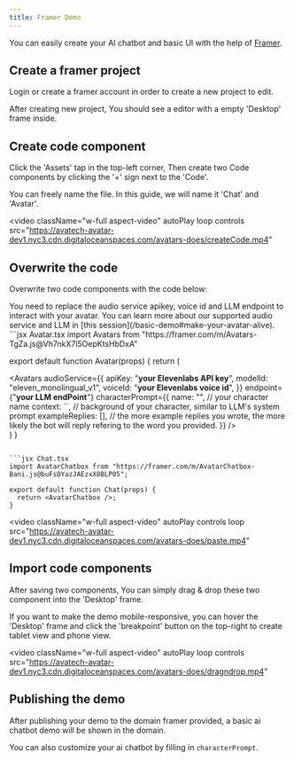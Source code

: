 ```yaml
---
title: Framer Demo
---
```


You can easily create your AI chatbot and basic UI with the help of [Framer](https://www.framer.com/).

## Create a framer project

Login or create a framer account in order to create a new project to edit.

After creating new project, You should see a editor with a empty 'Desktop' frame inside.

## Create code component

Click the 'Assets' tap in the top-left corner, Then create two Code components by clicking the '+' sign next to the 'Code'.

You can freely name the file. In this guide, we will name it 'Chat' and 'Avatar'.

<video
  className="w-full aspect-video"
  autoPlay
  loop
  controls
  src="https://avatech-avatar-dev1.nyc3.cdn.digitaloceanspaces.com/avatars-does/createCode.mp4"
></video>
## Overwrite the code

Overwrite two code components with the code below:

<Info>
You need to replace the audio service apikey, voice id and LLM endpoint to interact with your avatar.
You can learn more about our supported audio service and LLM in [this session](/basic-demo#make-your-avatar-alive).
</Info>

<CodeGroup>
```jsx Avatar.tsx
import Avatars from "https://framer.com/m/Avatars-TgZa.js@Vh7nkX7l5OepKtsHbDxA"

export default function Avatar(props) {
    return (
        <div>
            <Avatars
                audioService={{
                    apiKey: "**your Elevenlabs API key**",
                    modelId: "eleven_monolingual_v1",
                    voiceId: "**your Elevenlabs voice id**",
                }}
                endpoint={"**your LLM endPoint**"}
                characterPrompt={{
                    name: "", // your character name
                    context: ``, // background of your character, similar to LLM's system prompt
                    exampleReplies: [], // the more example replies you wrote, the more likely the bot will reply refering to the word you provided.
                }}
            />
        </div>
    )
}
```

```jsx Chat.tsx
import AvatarChatbox from "https://framer.com/m/AvatarChatbox-Bani.js@buFsDYazJAEzxX8BLP05";

export default function Chat(props) {
  return <AvatarChatbox />;
}
```

</CodeGroup>

<video
  className="w-full aspect-video"
  autoPlay
  controls
  loop
  src="https://avatech-avatar-dev1.nyc3.cdn.digitaloceanspaces.com/avatars-does/paste.mp4"
></video>

## Import code components

After saving two components, You can simply drag & drop these two component into the 'Desktop' frame.

If you want to make the demo mobile-responsive, you can hover the 'Desktop' frame and click the 'breakpoint' button on the top-right to create tablet view and phone view.

<video
  className="w-full aspect-video"
  autoPlay
  loop
  controls
  src="https://avatech-avatar-dev1.nyc3.cdn.digitaloceanspaces.com/avatars-does/dragndrop.mp4"
></video>

## Publishing the demo

After publishing your demo to the domain framer provided, a basic ai chatbot demo will be shown in the domain.

You can also customize your ai chatbot by filling in `characterPrompt`.

